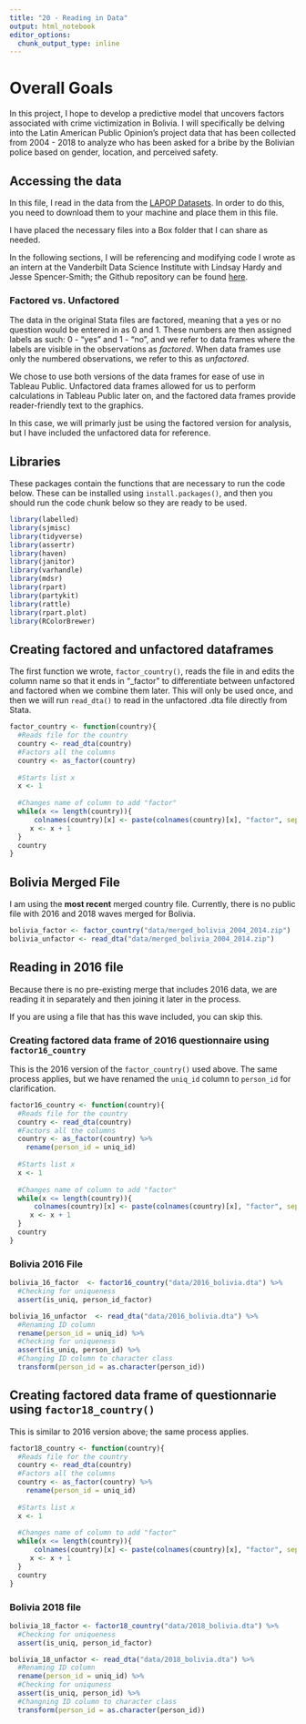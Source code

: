 ```yaml
---
title: "20 - Reading in Data"
output: html_notebook
editor_options: 
  chunk_output_type: inline
---
```


# Overall Goals
In this project, I hope to develop a predictive model that uncovers factors associated with crime victimization in Bolivia. I will specifically be delving into the Latin American Public Opinion's project data that has been collected from 2004 - 2018 to analyze who has been asked for a bribe by the Bolivian police based on gender, location, and perceived safety.


## Accessing the data
In this file, I read in the data from the [LAPOP Datasets](http://datasets.americasbarometer.org/database/index.php). In order to do this, you need to download them to your machine and place them in this file.

I have placed the necessary files into a Box folder that I can share as needed.

In the following sections, I will be referencing and modifying code I wrote as an intern at the Vanderbilt Data Science Institute with Lindsay Hardy and Jesse Spencer-Smith; the Github repository can be found [here](https://github.com/vanderbilt-data-science/lapop-dashboard).

### Factored vs. Unfactored
The data in the original Stata files are factored, meaning that a yes or no question would be entered in as 0 and 1. These numbers are then assigned labels as such: 0 - "yes" and 1 - "no", and we refer to data frames where the labels are visible in the observations as *factored*. When data frames use only the numbered observations, we refer to this as *unfactored*.

We chose to use both versions of the data frames for ease of use in Tableau Public. Unfactored data frames allowed for us to perform calculations in Tableau Public later on, and the factored data frames provide reader-friendly text to the graphics.

In this case, we will primarly just be using the factored version for analysis, but I have included the unfactored data for reference.

## Libraries
These packages contain the functions that are necessary to run the code below. These can be installed using `install.packages()`, and then you should run the code chunk below so they are ready to be used.
```r
library(labelled)
library(sjmisc)
library(tidyverse)
library(assertr)
library(haven)
library(janitor)
library(varhandle)
library(mdsr)
library(rpart)
library(partykit)
library(rattle)
library(rpart.plot)
library(RColorBrewer)
```

## Creating factored and unfactored dataframes
The first function we wrote, `factor_country()`, reads the file in and edits the column name so that it ends in "_factor" to differentiate between unfactored and factored when we combine them later. This will only be used once, and then we will run `read_dta()` to read in the unfactored .dta file directly from Stata.

```r
factor_country <- function(country){
  #Reads file for the country
  country <- read_dta(country)
  #Factors all the columns
  country <- as_factor(country)
  
  #Starts list x
  x <- 1
  
  #Changes name of column to add "factor"
  while(x <= length(country)){
      colnames(country)[x] <- paste(colnames(country)[x], "factor", sep = "_")
     x <- x + 1
  }
  country
}
```

## Bolivia Merged File
I am using the **most recent** merged country file. Currently, there is no public file with 2016 and 2018 waves merged for Bolivia.
```r
bolivia_factor <- factor_country("data/merged_bolivia_2004_2014.zip")
bolivia_unfactor <- read_dta("data/merged_bolivia_2004_2014.zip")
```

## Reading in 2016 file
Because there is no pre-existing merge that includes 2016 data, we are reading it in separately and then joining it later in the process.

If you are using a file that has this wave included, you can skip this.

### Creating factored data frame of 2016 questionnaire using `factor16_country`
This is the 2016 version of the `factor_country()` used above. The same process applies, but we have renamed the `uniq_id` column to `person_id` for clarification.
```r
factor16_country <- function(country){
  #Reads file for the country
  country <- read_dta(country)
  #Factors all the columns
  country <- as_factor(country) %>% 
    rename(person_id = uniq_id)
  
  #Starts list x
  x <- 1
  
  #Changes name of column to add "factor"
  while(x <= length(country)){
      colnames(country)[x] <- paste(colnames(country)[x], "factor", sep = "_")
     x <- x + 1
  }
  country
}
```

### Bolivia 2016 File
```r
bolivia_16_factor  <- factor16_country("data/2016_bolivia.dta") %>% 
  #Checking for uniqueness
  assert(is_uniq, person_id_factor)

bolivia_16_unfactor  <- read_dta("data/2016_bolivia.dta") %>% 
  #Renaming ID column
  rename(person_id = uniq_id) %>% 
  #Checking for uniqueness
  assert(is_uniq, person_id) %>% 
  #Changing ID column to character class
  transform(person_id = as.character(person_id))
```

## Creating factored data frame of questionnarie using `factor18_country()`
This is similar to 2016 version above; the same process applies.
```r
factor18_country <- function(country){
  #Reads file for the country
  country <- read_dta(country)
  #Factors all the columns
  country <- as_factor(country) %>% 
    rename(person_id = uniq_id)
  
  #Starts list x
  x <- 1
  
  #Changes name of column to add "factor"
  while(x <= length(country)){
      colnames(country)[x] <- paste(colnames(country)[x], "factor", sep = "_")
     x <- x + 1
  }
  country
}
```

### Bolivia 2018 file
```r
bolivia_18_factor <- factor18_country("data/2018_bolivia.dta") %>% 
  #Checking for uniqueness
  assert(is_uniq, person_id_factor)

bolivia_18_unfactor <- read_dta("data/2018_bolivia.dta") %>%
  #Renaming ID column
  rename(person_id = uniq_id) %>% 
  #Checking for uniquness
  assert(is_uniq, person_id) %>% 
  #Changning ID column to character class
  transform(person_id = as.character(person_id))
```

